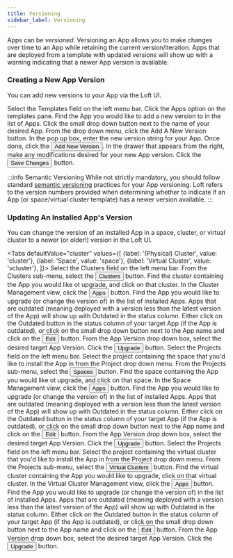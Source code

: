 ```yaml
---
title: Versioning
sidebar_label: Versioning
---
```



Apps can be <i>versioned</i>. Versioning an App allows you to make changes over time to an App
while retaining the current version/iteration. Apps that are deployed from a template with
updated versions will show up with a warning indicating that a newer App version is available.

### Creating a New App Version

You can add new versions to your App via the Loft UI.

<Flow id="create-app-version">
    <Step>
        Select the <NavStep>Templates</NavStep> field on the left menu bar.
    </Step>
    <Step>
        Click the <NavStep>Apps</NavStep> option on the templates pane.
    </Step>
    <Step>
        Find the App you would like to add a new version to in the list of Apps. Click the small
        drop down button next to the name of your desired App. From the drop down menu, click
        the <Label>Add A New Version</Label> button.
    </Step>
    <Step>
        In the pop up box, enter the new version string for your App. Once done, click the
        <Button>Add New Version</Button>.
    </Step>
    <Step>
        In the drawer that appears from the right, make any modifications desired for your new
        App version.
    </Step>
    <Step>
        Click the <Button>Save Changes</Button> button.
    </Step>
</Flow>

:::info Semantic Versioning
While not strictly mandatory, you should follow standard [semantic versioning](https://semver.org)
practices for your App versioning. Loft refers to the version numbers provided when determining
whether to indicate if an App (or space/virtual cluster template) has a newer version available.
:::

### Updating An Installed App's Version

You can change the version of an installed App in a space, cluster, or virtual cluster to a
newer (or older!) version in the Loft UI.

<Tabs
    defaultValue="cluster"
    values={[
        {label: '(Physical) Cluster', value: 'cluster'},
        {label: 'Space', value: 'space'},
        {label: 'Virtual Cluster', value: 'vcluster'},
    ]}>
    <TabItem value="cluster">
        <Flow id="update-app-cluster">
            <Step>
                Select the <NavStep>Clusters</NavStep> field on the left menu bar.
            </Step>
            <Step>
                From the Clusters sub-menu, select the <Button>Clusters</Button> button.
            </Step>
            <Step>
                Find the cluster containing the App you would like ot upgrade, and click on that
                cluster.
            </Step>
            <Step>
                In the Cluster Management view, click the <Button>Apps</Button> button.
            </Step>
            <Step>
                Find the App you would like to upgrade (or change the version of) in the list of
                installed Apps. Apps that are outdated (meaning deployed with a version less
                than the latest version of the App) will show up with <Label>Outdated</Label> in
                the status column.
            </Step>
            <Step>
                Either click on the <Label>Outdated</Label> button in the status column of your
                target App (if the App is outdated), or click on the small drop down button next
                to the App name and click on the <Button>Edit</Button> button.
            </Step>
            <Step>
                From the <Label>App Version</Label> drop down box, select the desired target App
                Version.
            </Step>
            <Step>
                Click the <Button>Upgrade</Button> button.
            </Step>
        </Flow>
    </TabItem>
    <TabItem value="space">
        <Flow id="update-app-space">
            <Step>
                Select the <NavStep>Projects</NavStep> field on the left menu bar.
            </Step>
            <Step>
                Select the project containing the space that you'd like to install the App in
                from the Project drop down menu.
            </Step>
            <Step>
                From the Projects sub-menu, select the <Button>Spaces</Button> button.
            </Step>
            <Step>
                Find the space containing the App you would like ot upgrade, and click on that
                space.
            </Step>
            <Step>
                In the Space Management view, click the <Button>Apps</Button> button.
            </Step>
            <Step>
                Find the App you would like to upgrade (or change the version of) in the list of
                installed Apps. Apps that are outdated (meaning deployed with a version less
                than the latest version of the App) will show up with <Label>Outdated</Label> in
                the status column.
            </Step>
            <Step>
                Either click on the <Label>Outdated</Label> button in the status column of your
                target App (if the App is outdated), or click on the small drop down button next
                to the App name and click on the <Button>Edit</Button> button.
            </Step>
            <Step>
                From the <Label>App Version</Label> drop down box, select the desired target App
                Version.
            </Step>
            <Step>
                Click the <Button>Upgrade</Button> button.
            </Step>
        </Flow>
    </TabItem>
    <TabItem value="vcluster">
        <Flow id="update-app-vcluster">
            <Step>
                Select the <NavStep>Projects</NavStep> field on the left menu bar.
            </Step>
            <Step>
                Select the project containing the virtual cluster that you'd like to install
                the App in from the Project drop down menu.
            </Step>
            <Step>
                From the Projects sub-menu, select the <Button>Virtual Clusters</Button> button.
            </Step>
            <Step>
                Find the virtual cluster containing the App you would like to upgrade, click on
                that virtual cluster.
            </Step>
            <Step>
                In the Virtual Cluster Management view, click the <Button>Apps</Button> button.
            </Step>
            <Step>
                Find the App you would like to upgrade (or change the version of) in the list of
                installed Apps. Apps that are outdated (meaning deployed with a version less
                than the latest version of the App) will show up with <Label>Outdated</Label> in
                the status column.
            </Step>
            <Step>
                Either click on the <Label>Outdated</Label> button in the status column of your
                target App (if the App is outdated), or click on the small drop down button next
                to the App name and click on the <Button>Edit</Button> button.
            </Step>
            <Step>
                From the <Label>App Version</Label> drop down box, select the desired target App
                Version.
            </Step>
            <Step>
                Click the <Button>Upgrade</Button> button.
            </Step>
        </Flow>
    </TabItem>
</Tabs>
